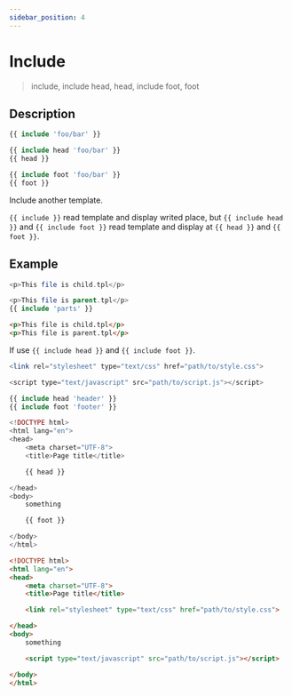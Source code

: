 ```yaml
---
sidebar_position: 4
---
```


# Include

> include, include head, head, include foot, foot

## Description

```php
{{ include 'foo/bar' }}
```

```php
{{ include head 'foo/bar' }}
{{ head }}
```

```php
{{ include foot 'foo/bar' }}
{{ foot }}
```

Include another template.

`{{ include }}` read template and display writed place, but `{{ include head }}` and `{{ include foot }}` read template and display at `{{ head }}` and `{{ foot }}`.


## Example

```php title="Template - child.tpl"
<p>This file is child.tpl</p>
```

```php title="Template - parent.tpl"
<p>This file is parent.tpl</p>
{{ include 'parts' }}
```

```html title="Output"
<p>This file is child.tpl</p>
<p>This file is parent.tpl</p>
```

If use `{{ include head }}` and `{{ include foot }}`.

```php title="Template - header.tpl"
<link rel="stylesheet" type="text/css" href="path/to/style.css">
```

```php title="Template - footer.tpl"
<script type="text/javascript" src="path/to/script.js"></script>
```

```php title="Template - parent.tpl"
{{ include head 'header' }}
{{ include foot 'footer' }}

<!DOCTYPE html>
<html lang="en">
<head>
    <meta charset="UTF-8">
    <title>Page title</title>

    {{ head }}

</head>
<body>
    something

    {{ foot }}

</body>
</html>
```

```html title="Output"
<!DOCTYPE html>
<html lang="en">
<head>
    <meta charset="UTF-8">
    <title>Page title</title>

    <link rel="stylesheet" type="text/css" href="path/to/style.css">

</head>
<body>
    something

    <script type="text/javascript" src="path/to/script.js"></script>

</body>
</html>
```